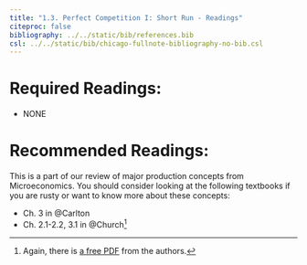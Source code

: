 ```yaml
---
title: "1.3. Perfect Competition I: Short Run - Readings"
citeproc: false
bibliography: ../../static/bib/references.bib
csl: ../../static/bib/chicago-fullnote-bibliography-no-bib.csl
---
```



# Required Readings:

- NONE

# Recommended Readings:

This is a part of our review of major production concepts from Microeconomics. You should consider looking at the following textbooks if you are rusty or want to know more about these concepts:   

- <i class="fas fas fa-book"></i> Ch. 3 in @Carlton
- <i class="fas fas fa-book"></i> Ch. 2.1-2.2, 3.1 in @Church^[Again, there is [a free PDF](https://works.bepress.com/jeffrey_church/23/) from the authors.]